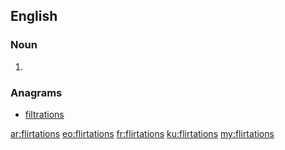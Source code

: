 ==English==

===Noun===
{{head|en|noun plural form}}

# {{plural of|flirtation|lang=en}}

===Anagrams===
* [[filtrations#English|filtrations]]

[[ar:flirtations]]
[[eo:flirtations]]
[[fr:flirtations]]
[[ku:flirtations]]
[[my:flirtations]]